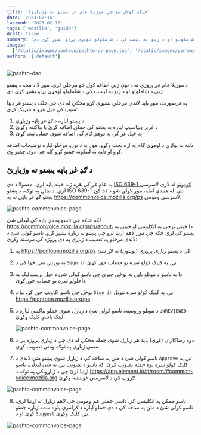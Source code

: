 ```yaml
---
title: 'څنګه کولای شو چې موزیلا عام غږ پښتو ته وژباړو؟'
date: '2023-02-16'
lastmod: '2023-02-16'
tags: ['mozilla', 'guide']
draft: false
summary: 'د موزیلا عام غږ پروژې ته د نوې ژبې اضافه کول څو مرحلې لري. موږ لا د مخه د پښتو ژبې د شاملولو او د ژبو په لیست کې د شاملولو لومړی پړاو بشپړ کړی دی.'
images:
  ['/static/images/pontoon/pashto-cv-page.jpg', '/static/images/pontoon/pontoon-unreviewed.jpg']
authors: ['default']
---
```


![pashto-dao](/static/images/twitter-card.png)

د موزیلا عام غږ پروژې ته د نوې ژبې اضافه کول څو مرحلې لري. موږ لا د مخه د پښتو ژبې د شاملولو او د ژبو په لیست کې د شاملولو لومړی پړاو بشپړ کړی دی.

په هرصورت، موږ باید لاندې مرحلې بشپړې کړو مخکې له دې چې خلک د پښتو غږ ډیټا سیټ کې خپل غږونه شریک کړي:

1. د پښتو لپاره د ګډ غږ پاڼه وژباړئ
2. د غږیز ډیټاسیټ لپاره په پښتو کې جملې اضافه کړئ یا بیاکتنه وکړئ
3. په خپل غږ کې په دوهم ګام کې اضافه شوي جملې ثبت کړئ

دلته به یوازې د لومړي ګام په اړه بحث وکړو. موږ به د نورو مرحلو لپاره توضیحات اضافه کړو او دلته به لینکونه چمتو کړو کله چې دوی چمتو وي.

## د ګډ غږ پاڼه پښتو ته وژباړئ

په عام غږ کې هره ژبه خپله پاڼه لري، معمولا د دې [ISO 639-1 کوډونو](https://en.wikipedia.org/wiki/List_of_ISO_639-1_codes) له لارې لاسرسی لري. د مثال په توګه، د پښتو ISO 639-1 کوډ `ps` دی. له همدې امله، موږ کولی شو د پښتو ګډ غږ پاڼې ته په https://commonvoice.mozilla.org/ps لاسرسی ومومئ.

![pashto-commonvoice-page](/static/images/pontoon/pashto-cv-page.jpg)

لکه څنګه چې تاسو په دې پاڼه کې لیدلی شئ https://commonvoice.mozilla.org/ps/about، دا ځینې برخې په انګلیسي او ځینې په پښتو کې لري ځکه چې موږ لاهم اړتیا لرو چې پښتو ته ژباړه بشپړ کړو. تاسو کولی شئ د لاندې مرحلو په تعقیب د ژباړې په دې پروژه کې مرسته وکړئ:

1. په https://pontoon.mozilla.org/ps کې د پښتو ژباړې پروژې (پونټون) ته لاړ شئ
2. په پورتنۍ ښۍ خوا کې د `Sign in` تڼۍ په کلیک کولو سره یو حساب جوړ کړئ.
3. دا به تاسو د ننوتلو پاڼې ته بوځي چیرې چې تاسو کولی شئ د خپل بریښنالیک په داخلولو سره یو حساب جوړ کړئ.
4. یوځل چې تاسو اکاونټ جوړ کړ، بیا د `Sign in` تڼۍ په کلیک کولو سره ننوتل https://pontoon.mozilla.org/ps
5. د ننوتلو وروسته، تاسو کولی شئ د ژباړل شوي جملو بیاکتنې لپاره د `UNREVIEWED` لینک باندې کلیک وکړئ.

   ![pashto-commonvoice-page](/static/images/pontoon/pontoon-unreviewed.jpg)

6. دوه رضاکاران (غړي) باید هر ژباړل شوی جمله مخکې له دې چې د ژباړې پروژه یې د سمې ژباړې په توګه ومني تصویب کړي.
7. تاسو کولی شئ د متن په ساحه کې د ژباړل شوي پښتو متن لاندې د `Approve` تڼۍ په کلیک کولو سره یوه جمله تصویب کړئ. که تاسو د تصویب تڼۍ نه شئ لیدلی، تاسو اړتیا لرئ چې د ژباړونکي په توګه د https://app.element.io/#/room/#common-voice:mozilla.org ګروپ کې د لاسرسي غوښتنه وکړئ.

![pashto-commonvoice-page](/static/images/pontoon/pontoon-approve.jpg)

8. تاسو ممکن په انګلیسي کې داسې جملې هم ومومئ چې لاهم ژباړل ته اړتیا لري. تاسو کولی شئ د متن په ساحه کې د دې جملو لپاره د ګرامري پلوه سمه ژباړه چمتو کړئ او د `Suggest` تڼۍ کلیک وکړئ.

![pashto-commonvoice-page](/static/images/pontoon/pontoon-suggest.jpg)

